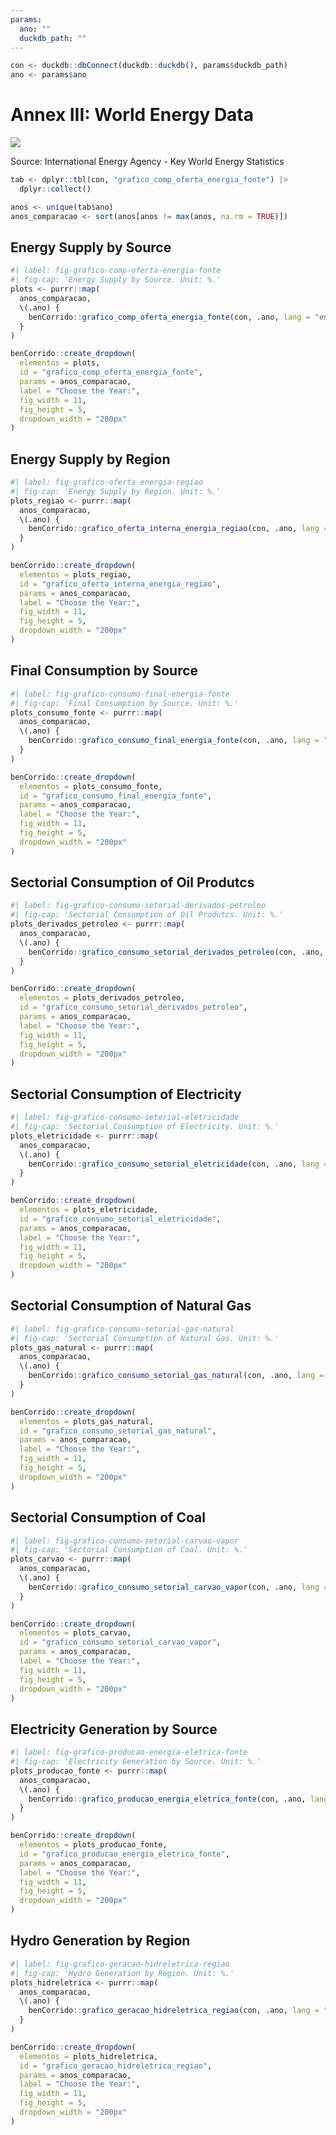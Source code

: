 ```yaml
---
params:
  ano: ""
  duckdb_path: ""
---
```


```r
con <- duckdb::dbConnect(duckdb::duckdb(), params$duckdb_path)
ano <- params$ano
```

# Annex III: World Energy Data {-}

![](../img/capas/imagem_cap_anexo.png)

Source: International Energy Agency - Key World Energy Statistics

```r
tab <- dplyr::tbl(con, "grafico_comp_oferta_energia_fonte") |>
  dplyr::collect()

anos <- unique(tab$ano)
anos_comparacao <- sort(anos[anos != max(anos, na.rm = TRUE)])
```

## Energy Supply by Source

```r
#| label: fig-grafico-comp-oferta-energia-fonte
#| fig-cap: 'Energy Supply by Source. Unit: %.'
plots <- purrr::map(
  anos_comparacao,
  \(.ano) {
    benCorrido::grafico_comp_oferta_energia_fonte(con, .ano, lang = "en")
  }
)

benCorrido::create_dropdown(
  elementos = plots,
  id = "grafico_comp_oferta_energia_fonte",
  params = anos_comparacao,
  label = "Choose the Year:",
  fig_width = 11,
  fig_height = 5,
  dropdown_width = "200px"
)
```

## Energy Supply by Region

```r
#| label: fig-grafico-oferta-energia-regiao
#| fig-cap: 'Energy Supply by Region. Unit: %.'
plots_regiao <- purrr::map(
  anos_comparacao,
  \(.ano) {
    benCorrido::grafico_oferta_interna_energia_regiao(con, .ano, lang = "en")
  }
)

benCorrido::create_dropdown(
  elementos = plots_regiao,
  id = "grafico_oferta_interna_energia_regiao",
  params = anos_comparacao,
  label = "Choose the Year:",
  fig_width = 11,
  fig_height = 5,
  dropdown_width = "200px"
)
```

## Final Consumption by Source

```r
#| label: fig-grafico-consumo-final-energia-fonte
#| fig-cap: 'Final Consumption by Source. Unit: %.'
plots_consumo_fonte <- purrr::map(
  anos_comparacao,
  \(.ano) {
    benCorrido::grafico_consumo_final_energia_fonte(con, .ano, lang = "en")
  }
)

benCorrido::create_dropdown(
  elementos = plots_consumo_fonte,
  id = "grafico_consumo_final_energia_fonte",
  params = anos_comparacao,
  label = "Choose the Year:",
  fig_width = 11,
  fig_height = 5,
  dropdown_width = "200px"
)
```

## Sectorial Consumption of Oil Produtcs

```r
#| label: fig-grafico-consumo-setorial-derivados-petroleo
#| fig-cap: 'Sectorial Consumption of Oil Produtcs. Unit: %.'
plots_derivados_petroleo <- purrr::map(
  anos_comparacao,
  \(.ano) {
    benCorrido::grafico_consumo_setorial_derivados_petroleo(con, .ano, lang = "en")
  }
)

benCorrido::create_dropdown(
  elementos = plots_derivados_petroleo,
  id = "grafico_consumo_setorial_derivados_petroleo",
  params = anos_comparacao,
  label = "Choose the Year:",
  fig_width = 11,
  fig_height = 5,
  dropdown_width = "200px"
)
```

## Sectorial Consumption of Electricity

```r
#| label: fig-grafico-consumo-setorial-eletricidade
#| fig-cap: 'Sectorial Consumption of Electricity. Unit: %.'
plots_eletricidade <- purrr::map(
  anos_comparacao,
  \(.ano) {
    benCorrido::grafico_consumo_setorial_eletricidade(con, .ano, lang = "en")
  }
)

benCorrido::create_dropdown(
  elementos = plots_eletricidade,
  id = "grafico_consumo_setorial_eletricidade",
  params = anos_comparacao,
  label = "Choose the Year:",
  fig_width = 11,
  fig_height = 5,
  dropdown_width = "200px"
)
```

## Sectorial Consumption of Natural Gas

```r
#| label: fig-grafico-consumo-setorial-gas-natural
#| fig-cap: 'Sectorial Consumption of Natural Gas. Unit: %.'
plots_gas_natural <- purrr::map(
  anos_comparacao,
  \(.ano) {
    benCorrido::grafico_consumo_setorial_gas_natural(con, .ano, lang = "en")
  }
)

benCorrido::create_dropdown(
  elementos = plots_gas_natural,
  id = "grafico_consumo_setorial_gas_natural",
  params = anos_comparacao,
  label = "Choose the Year:",
  fig_width = 11,
  fig_height = 5,
  dropdown_width = "200px"
)
```

## Sectorial Consumption of Coal

```r
#| label: fig-grafico-consumo-setorial-carvao-vapor
#| fig-cap: 'Sectorial Consumption of Coal. Unit: %.'
plots_carvao <- purrr::map(
  anos_comparacao,
  \(.ano) {
    benCorrido::grafico_consumo_setorial_carvao_vapor(con, .ano, lang = "en")
  }
)

benCorrido::create_dropdown(
  elementos = plots_carvao,
  id = "grafico_consumo_setorial_carvao_vapor",
  params = anos_comparacao,
  label = "Choose the Year:",
  fig_width = 11,
  fig_height = 5,
  dropdown_width = "200px"
)
```

## Electricity Generation by Source

```r
#| label: fig-grafico-producao-energia-eletrica-fonte
#| fig-cap: 'Electricity Generation by Source. Unit: %.'
plots_producao_fonte <- purrr::map(
  anos_comparacao,
  \(.ano) {
    benCorrido::grafico_producao_energia_eletrica_fonte(con, .ano, lang = "en")
  }
)

benCorrido::create_dropdown(
  elementos = plots_producao_fonte,
  id = "grafico_producao_energia_eletrica_fonte",
  params = anos_comparacao,
  label = "Choose the Year:",
  fig_width = 11,
  fig_height = 5,
  dropdown_width = "200px"
)
```

## Hydro Generation by Region

```r
#| label: fig-grafico-geracao-hidreletrica-regiao
#| fig-cap: 'Hydro Generation by Region. Unit: %.'
plots_hidreletrica <- purrr::map(
  anos_comparacao,
  \(.ano) {
    benCorrido::grafico_geracao_hidreletrica_regiao(con, .ano, lang = "en")
  }
)

benCorrido::create_dropdown(
  elementos = plots_hidreletrica,
  id = "grafico_geracao_hidreletrica_regiao",
  params = anos_comparacao,
  label = "Choose the Year:",
  fig_width = 11,
  fig_height = 5,
  dropdown_width = "200px"
)
```